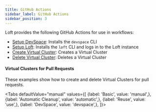 ```yaml
---
title: GitHub Actions
sidebar_label: GitHub Actions
sidebar_position: 3
---
```




Loft provides the following GitHub Actions for use in workflows:
- [Setup DevSpace](https://github.com/loft-sh/setup-devspace): Installs the `devspace` CLI
- [Setup Loft](https://github.com/loft-sh/setup-loft): Installs the `loft` CLI and logs in to the Loft instance
- [Create Virtual Cluster](https://github.com/loft-sh/create-vcluster): Creates a Virtual Cluster
- [Delete Virtual Cluster](https://github.com/loft-sh/delete-vcluster): Deletes a Virtual Cluster

#### Virtual Clusters for Pull Requests

These examples show how to create and delete Virtual Clusters for pull requests.

<Tabs
    defaultValue="manual"
    values={[
        {label: 'Basic', value: 'manual',},
        {label: 'Automatic Cleanup', value: 'automatic',},
        {label: 'Reuse', value: 'use',},
        {label: 'DevSpace', value: 'devspace',},
    ]}>
    <TabItem value="manual">
        <PartialIntegrationsVclusterPullRequestManual/>
    </TabItem>
    <TabItem value="use">
        <PartialIntegrationsVclusterPullRequestUse/>
    </TabItem>
    <TabItem value="automatic">
        <PartialIntegrationsVclusterPullRequestAutomatic/>
    </TabItem>
    <TabItem value="devspace">
        <PartialIntegrationsVclusterPullRequestDevspace/>
    </TabItem>
</Tabs>